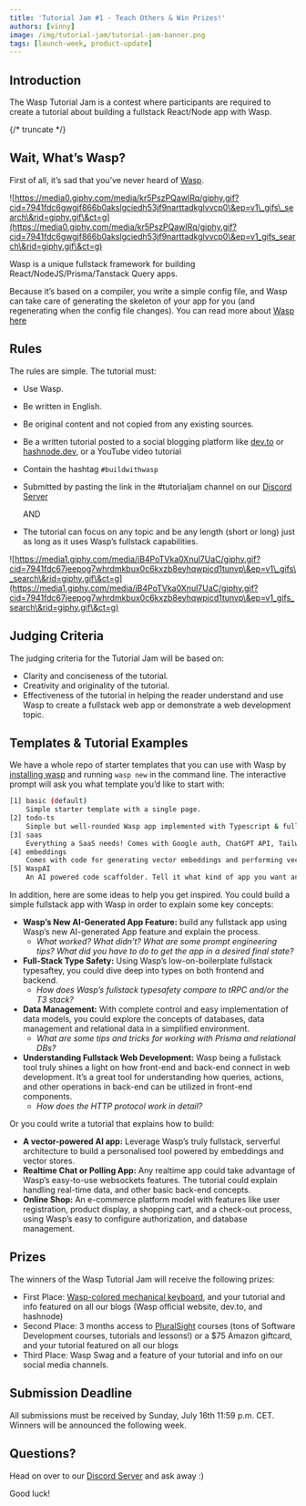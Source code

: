 ```yaml
---
title: 'Tutorial Jam #1 - Teach Others & Win Prizes!'
authors: [vinny]
image: /img/tutorial-jam/tutorial-jam-banner.png
tags: [launch-week, product-update]
---
```




<ImgWithCaption source="img/tutorial-jam/tutorial-jam-banner.png" />

## Introduction

The Wasp Tutorial Jam is a contest where participants are required to create a tutorial about building a fullstack React/Node app with Wasp.

{/* truncate */}

## Wait, What’s Wasp?

First of all, it’s sad that you’ve never heard of [Wasp](https://wasp.sh).

![https://media0.giphy.com/media/kr5PszPQawIRq/giphy.gif?cid=7941fdc6gwgjf866b0akslgciedh53jf9narttadkglvvcp0\&ep=v1\_gifs\_search\&rid=giphy.gif\&ct=g](https://media0.giphy.com/media/kr5PszPQawIRq/giphy.gif?cid=7941fdc6gwgjf866b0akslgciedh53jf9narttadkglvvcp0\&ep=v1_gifs_search\&rid=giphy.gif\&ct=g)

Wasp is a unique fullstack framework for building React/NodeJS/Prisma/Tanstack Query apps.

Because it’s based on a compiler, you write a simple config file, and Wasp can take care of generating the skeleton of your app for you (and regenerating when the config file changes). You can read more about [Wasp here](https://wasp.sh)

## Rules

The rules are simple. The tutorial must:

- Use Wasp.

- Be written in English.

- Be original content and not copied from any existing sources.

- Be a written tutorial posted to a social blogging platform like [dev.to](http://dev.to) or [hashnode.dev](http://hashnode.dev), or a YouTube video tutorial

- Contain the hashtag `#buildwithwasp`

- Submitted by pasting the link in the #tutorialjam channel on our [Discord Server](https://discord.gg/rzdnErX)

  AND

- The tutorial can focus on any topic and be any length (short or long) just as long as it uses Wasp’s fullstack capabilities.

![https://media1.giphy.com/media/iB4PoTVka0Xnul7UaC/giphy.gif?cid=7941fdc67jeepog7whrdmkbux0c6kxzb8eyhqwpjcd1tunvp\&ep=v1\_gifs\_search\&rid=giphy.gif\&ct=g](https://media1.giphy.com/media/iB4PoTVka0Xnul7UaC/giphy.gif?cid=7941fdc67jeepog7whrdmkbux0c6kxzb8eyhqwpjcd1tunvp\&ep=v1_gifs_search\&rid=giphy.gif\&ct=g)

## Judging Criteria

The judging criteria for the Tutorial Jam will be based on:

- Clarity and conciseness of the tutorial.
- Creativity and originality of the tutorial.
- Effectiveness of the tutorial in helping the reader understand and use Wasp to create a fullstack web app or demonstrate a web development topic.

## Templates & Tutorial Examples

We have a whole repo of starter templates that you can use with Wasp by [installing wasp](https://wasp.sh/docs/quick-start) and running `wasp new` in the command line. The interactive prompt will ask you what template you’d like to start with:

```bash
[1] basic (default)
    Simple starter template with a single page.
[2] todo-ts
    Simple but well-rounded Wasp app implemented with Typescript & full-stack type safety.
[3] saas
    Everything a SaaS needs! Comes with Google auth, ChatGPT API, Tailwind, & Stripe payments.
[4] embeddings
    Comes with code for generating vector embeddings and performing vector similarity search.
[5] WaspAI
    An AI powered code scaffolder. Tell it what kind of app you want and get a scaffolded fullstack app
```

In addition, here are some ideas to help you get inspired. You could build a simple fullstack app with Wasp in order to explain some key concepts:

- **Wasp’s New AI-Generated App Feature:** build any fullstack app using Wasp’s new AI-generated App feature and explain the process.
  - _What worked? What didn’t? What are some prompt engineering tips? What did you have to do to get the app in a desired final state?_
- **Full-Stack Type Safety:** Using Wasp’s low-on-boilerplate fullstack typesaftey, you could dive deep into types on both frontend and backend.
  - _How does Wasp’s fullstack typesafety compare to tRPC and/or the T3 stack?_
- **Data Management:** With complete control and easy implementation of data models, you could explore the concepts of databases, data management and relational data in a simplified environment.
  - _What are some tips and tricks for working with Prisma and relational DBs?_
- **Understanding Fullstack Web Development:** Wasp being a fullstack tool truly shines a light on how front-end and back-end connect in web development. It’s a great tool for understanding how queries, actions, and other operations in back-end can be utilized in front-end components.
  - _How does the HTTP protocol work in detail?_

Or you could write a tutorial that explains how to build:

- **A vector-powered AI app:** Leverage Wasp’s truly fullstack, serverful architecture to build a personalised tool powered by embeddings and vector stores.
- **Realtime Chat or Polling App:** Any realtime app could take advantage of Wasp’s easy-to-use websockets features. The tutorial could explain handling real-time data, and other basic back-end concepts.
- **Online Shop:** An e-commerce platform model with features like user registration, product display, a shopping cart, and a check-out process, using Wasp’s easy to configure authorization, and database management.

## Prizes

The winners of the Wasp Tutorial Jam will receive the following prizes:

- First Place: [Wasp-colored mechanical keyboard](https://www.caseking.de/ducky-one-3-yellow-mini-gaming-tastatur-rgb-led-mx-red-us-gata-1745.html?sPartner=999\&gclid=Cj0KCQjw1_SkBhDwARIsANbGpFtYpC2-jFuJ94A6VF6oDFLEZQUya3Ky7P9Ih-nU_Zb9NsDjNhmITbIaAtBMEALw_wcB), and your tutorial and info featured on all our blogs (Wasp official website, dev.to, and hashnode)
- Second Place: 3 months access to [PluralSight](https://www.pluralsight.com/) courses (tons of Software Development courses, tutorials and lessons!) or a $75 Amazon giftcard, and your tutorial featured on all our blogs
- Third Place: Wasp Swag and a feature of your tutorial and info on our social media channels.

<ImgWithCaption source="img/tutorial-jam/keyboard.png" />

## Submission Deadline

All submissions must be received by Sunday, July 16th 11:59 p.m. CET.
Winners will be announced the following week.

## Questions?

Head on over to our [Discord Server](https://discord.gg/rzdnErX) and ask away :)

Good luck!
